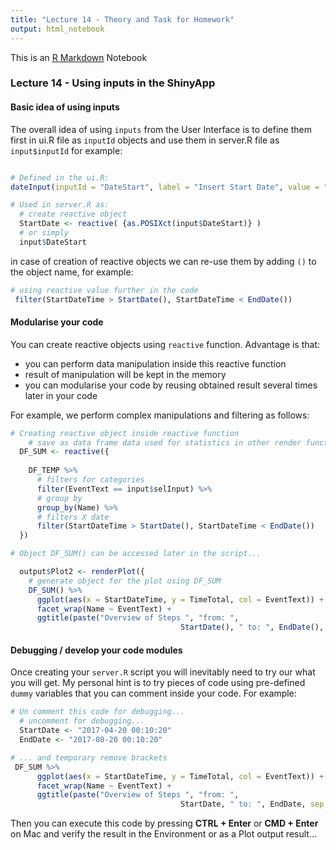 ```yaml
---
title: "Lecture 14 - Theory and Task for Homework"
output: html_notebook
---
```


This is an [R Markdown](http://rmarkdown.rstudio.com) Notebook

### Lecture 14 - Using inputs in the ShinyApp

#### Basic idea of using inputs

The overall idea of using `inputs` from the User Interface is to define them first in ui.R file as `inputId` objects and use them in server.R file as `input$inputId` for example:

```r

# Defined in the ui.R:
dateInput(inputId = "DateStart", label = "Insert Start Date", value = "2017-01-01")

# Used in server.R as:
  # create reactive object 
  StartDate <- reactive( {as.POSIXct(input$DateStart)} ) 
  # or simply
  input$DateStart

```

in case of creation of reactive objects we can re-use them by adding `()` to the object name, for example: 

```r
# using reactive value further in the code 
 filter(StartDateTime > StartDate(), StartDateTime < EndDate())
```

#### Modularise your code

You can create reactive objects using `reactive` function. Advantage is that:

* you can perform data manipulation inside this reactive function
* result of manipulation will be kept in the memory
* you can modularise your code by reusing obtained result several times later in your code

For example, we perform complex manipulations and filtering as follows:

```r
# Creating reactive object inside reactive function
    # save as data frame data used for statistics in other render functions
  DF_SUM <- reactive({
    
    DF_TEMP %>% 
      # filters for categories
      filter(EventText == input$selInput) %>% 
      # group by 
      group_by(Name) %>% 
      # filters X date
      filter(StartDateTime > StartDate(), StartDateTime < EndDate())
  })

# Object DF_SUM() can be accessed later in the script...

  output$Plot2 <- renderPlot({
    # generate object for the plot using DF_SUM
    DF_SUM() %>% 
      ggplot(aes(x = StartDateTime, y = TimeTotal, col = EventText)) + geom_boxplot() +
      facet_wrap(Name ~ EventText) +
      ggtitle(paste("Overview of Steps ", "from: ",
                                      StartDate(), " to: ", EndDate(), sep = "")) 
```

#### Debugging / develop your code modules

Once creating your `server.R` script you will inevitably need to try our what you will get. My personal hint is to try pieces of code using pre-defined `dummy` variables that you can comment inside your code. For example:

```r
# Un comment this code for debugging...
  # uncomment for debugging...
  StartDate <- "2017-04-20 00:10:20"
  EndDate <- "2017-08-20 00:10:20"

# ... and temporary remove brackets
 DF_SUM %>% 
      ggplot(aes(x = StartDateTime, y = TimeTotal, col = EventText)) + geom_boxplot() +
      facet_wrap(Name ~ EventText) +
      ggtitle(paste("Overview of Steps ", "from: ",
                                      StartDate, " to: ", EndDate, sep = "")) 
```
Then you can execute this code by pressing **CTRL + Enter** or **CMD + Enter** on Mac and verify the result in the Environment or as a Plot output result...


